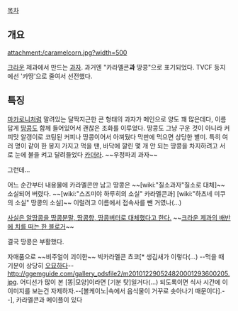 [[목차]]
== 개요 ==
attachment:/caramelcorn.jpg?width=500

[[크라운]] 제과에서 만드는 [[과자]]. 과거엔 "카라멜콘'''과''' 땅콩"으로 표기되었다. TVCF 등지에선 '카땅'으로 줄여서 선전했다.

== 특징 ==
[[마카로니]]처럼 말려있는 달짝지근한 콘 형태의 과자가 메인으로 양도 꽤 많은데다, 이름답게 [[땅콩]]도 함께 들어있어서 괜찮은 조화를 이루었다. 땅콩도 그냥 구운 것이 아니라 커피맛 알갱이로 코팅된 커피나 땅콩이어서 아껴뒀다 막판에 먹으면 상당한 별미. 특히 여러 명이 같이 한 봉지 가지고 먹을 땐, 바닥에 깔린 몇 개 안 되는 땅콩을 차지하려고 서로 눈에 불을 켜고 달려들었다 [[카더라]]. ~~우정파괴 과자~~

그런데...

어느 순간부터 내용물에 카라멜콘만 남고 땅콩은 ~~[wiki:"질소과자"질소로 대체]~~소실되어 버렸다. ~~[wiki:"스즈미야 하루히의 소실" 카라멜콘과] [wiki:"하츠네 미쿠의 소실" 땅콩의 소실]~~ 이럴려고 이름에서 접속사를 뺀 거였나(...)

[http://blog.daum.net/pgs1071/16056698 사실은 알땅콩을 땅콩분말, 땅콩향, 땅콩버터로 대체했다고 한다.] ~~[http://tissue.tistory.com/15 크라운 제과의 배반에 치를 떠는 한 블로거]~~

결국 땅콩은 부활했다.

자매품으로 ~~비주얼이 괴이한~~ 빅카라멜콘 쵸코[* 생김새가 이렇다(...) --먹을 때 기분이 상당히 [[스카톨로지|오묘하다]]-- http://ggemguide.com/gallery_pdsfile2/m201012290524820001293600205.jpg. 어디선가 많이 본 [똥|모양]이라면 [기분 탓]일거다(...) 되도록이면 식사 시간에 이 이미지를 보는건 자제하자.--[볼케이노|속에서 음식물이 거꾸로 솟아나기 때문이다].--], 카라멜콘과 메이플이 있다
